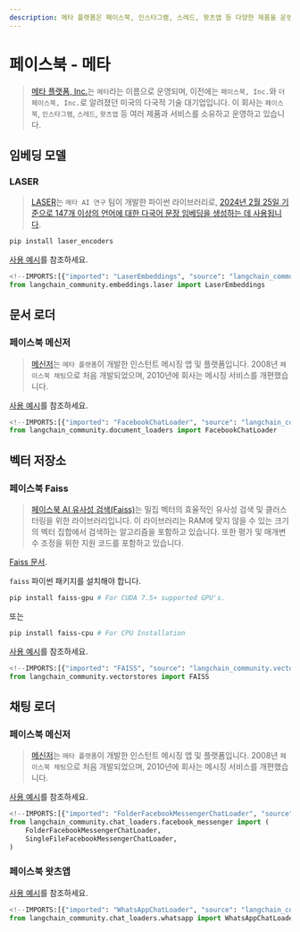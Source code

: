 ```yaml
---
description: 메타 플랫폼은 페이스북, 인스타그램, 스레드, 왓츠앱 등 다양한 제품을 운영하는 미국의 다국적 기술 기업입니다.
---
```


# 페이스북 - 메타

> [메타 플랫폼, Inc.](https://www.facebook.com/)는 `메타`라는 이름으로 운영되며, 이전에는 `페이스북, Inc.`와 `더페이스북, Inc.`로 알려졌던 미국의 다국적 기술 대기업입니다. 이 회사는 `페이스북`, `인스타그램`, `스레드`, `왓츠앱` 등 여러 제품과 서비스를 소유하고 운영하고 있습니다.

## 임베딩 모델

### LASER

> [LASER](https://github.com/facebookresearch/LASER)는 `메타 AI 연구` 팀이 개발한 파이썬 라이브러리로, [2024년 2월 25일 기준으로 147개 이상의 언어에 대한 다국어 문장 임베딩을 생성하는 데 사용됩니다](https://github.com/facebookresearch/flores/blob/main/flores200/README.md#languages-in-flores-200).

```bash
pip install laser_encoders
```


[사용 예시](/docs/integrations/text_embedding/laser)를 참조하세요.

```python
<!--IMPORTS:[{"imported": "LaserEmbeddings", "source": "langchain_community.embeddings.laser", "docs": "https://api.python.langchain.com/en/latest/embeddings/langchain_community.embeddings.laser.LaserEmbeddings.html", "title": "Facebook - Meta"}]-->
from langchain_community.embeddings.laser import LaserEmbeddings
```


## 문서 로더

### 페이스북 메신저

> [메신저](https://en.wikipedia.org/wiki/Messenger_(software))는 `메타 플랫폼`이 개발한 인스턴트 메시징 앱 및 플랫폼입니다. 2008년 `페이스북 채팅`으로 처음 개발되었으며, 2010년에 회사는 메시징 서비스를 개편했습니다.

[사용 예시](/docs/integrations/document_loaders/facebook_chat)를 참조하세요.

```python
<!--IMPORTS:[{"imported": "FacebookChatLoader", "source": "langchain_community.document_loaders", "docs": "https://api.python.langchain.com/en/latest/document_loaders/langchain_community.document_loaders.facebook_chat.FacebookChatLoader.html", "title": "Facebook - Meta"}]-->
from langchain_community.document_loaders import FacebookChatLoader
```


## 벡터 저장소

### 페이스북 Faiss

> [페이스북 AI 유사성 검색(Faiss)](https://engineering.fb.com/2017/03/29/data-infrastructure/faiss-a-library-for-efficient-similarity-search/)는 밀집 벡터의 효율적인 유사성 검색 및 클러스터링을 위한 라이브러리입니다. 이 라이브러리는 RAM에 맞지 않을 수 있는 크기의 벡터 집합에서 검색하는 알고리즘을 포함하고 있습니다. 또한 평가 및 매개변수 조정을 위한 지원 코드를 포함하고 있습니다.

[Faiss 문서](https://faiss.ai/).

`faiss` 파이썬 패키지를 설치해야 합니다.

```bash
pip install faiss-gpu # For CUDA 7.5+ supported GPU's.
```


또는

```bash
pip install faiss-cpu # For CPU Installation
```


[사용 예시](/docs/integrations/vectorstores/faiss)를 참조하세요.

```python
<!--IMPORTS:[{"imported": "FAISS", "source": "langchain_community.vectorstores", "docs": "https://api.python.langchain.com/en/latest/vectorstores/langchain_community.vectorstores.faiss.FAISS.html", "title": "Facebook - Meta"}]-->
from langchain_community.vectorstores import FAISS
```


## 채팅 로더

### 페이스북 메신저

> [메신저](https://en.wikipedia.org/wiki/Messenger_(software))는 `메타 플랫폼`이 개발한 인스턴트 메시징 앱 및 플랫폼입니다. 2008년 `페이스북 채팅`으로 처음 개발되었으며, 2010년에 회사는 메시징 서비스를 개편했습니다.

[사용 예시](/docs/integrations/chat_loaders/facebook)를 참조하세요.

```python
<!--IMPORTS:[{"imported": "FolderFacebookMessengerChatLoader", "source": "langchain_community.chat_loaders.facebook_messenger", "docs": "https://api.python.langchain.com/en/latest/chat_loaders/langchain_community.chat_loaders.facebook_messenger.FolderFacebookMessengerChatLoader.html", "title": "Facebook - Meta"}, {"imported": "SingleFileFacebookMessengerChatLoader", "source": "langchain_community.chat_loaders.facebook_messenger", "docs": "https://api.python.langchain.com/en/latest/chat_loaders/langchain_community.chat_loaders.facebook_messenger.SingleFileFacebookMessengerChatLoader.html", "title": "Facebook - Meta"}]-->
from langchain_community.chat_loaders.facebook_messenger import (
    FolderFacebookMessengerChatLoader,
    SingleFileFacebookMessengerChatLoader,
)
```


### 페이스북 왓츠앱

[사용 예시](/docs/integrations/chat_loaders/whatsapp)를 참조하세요.

```python
<!--IMPORTS:[{"imported": "WhatsAppChatLoader", "source": "langchain_community.chat_loaders.whatsapp", "docs": "https://api.python.langchain.com/en/latest/chat_loaders/langchain_community.chat_loaders.whatsapp.WhatsAppChatLoader.html", "title": "Facebook - Meta"}]-->
from langchain_community.chat_loaders.whatsapp import WhatsAppChatLoader
```